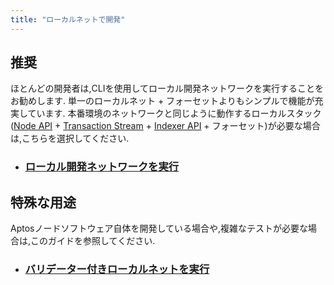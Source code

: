 ```yaml
---
title: "ローカルネットで開発"
---
```


## 推奨

ほとんどの開発者は,CLIを使用してローカル開発ネットワークを実行することをお勧めします.
単一のローカルネット + フォーセットよりもシンプルで機能が充実しています.
本番環境のネットワークと同じように動作するローカルスタック
([Node API](/ja/build/apis) + [Transaction Stream](/ja/build/indexer/txn-stream) +
[Indexer API](/ja/build/indexer) + フォーセット)が必要な場合は,こちらを選択してください.

- ### [ローカル開発ネットワークを実行](/ja/network/nodes/localnet/local-development-network)

## 特殊な用途

Aptosノードソフトウェア自体を開発している場合や,複雑なテストが必要な場合は,このガイドを参照してください.

- ### [バリデーター付きローカルネットを実行](/ja/network/nodes/localnet/run-a-localnet)
